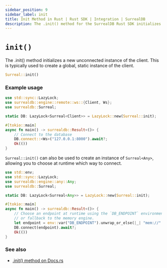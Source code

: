 ```yaml
---
sidebar_position: 9
sidebar_label: init
title: Init Method in Rust | Rust SDK | Integration | SurrealDB
description: The .init() method for the SurrealDB Rust SDK initializes a new unconnected instance.
---
```


# `init()`

The .init() method initializes a new unconnected instance of the client.
This is typically used to create a global, static instance of the client.

```rust title="Method Syntax"
Surreal::init()
```

### Example usage

```rust
use std::sync::LazyLock;
use surrealdb::engine::remote::ws::{Client, Ws};
use surrealdb::Surreal;

static DB: LazyLock<Surreal<Client>> = LazyLock::new(Surreal::init);

#[tokio::main]
async fn main() -> surrealdb::Result<()> {
    // Connect to the database
    DB.connect::<Ws>("127.0.0.1:8000").await?;
    Ok(())
}
```

`Surreal::init()` can also be used to create an instance of `Surreal<Any>`, allowing you to choose at runtime which way to connect.

```rust
use std::env;
use std::sync::LazyLock;
use surrealdb::engine::any::Any;
use surrealdb::Surreal;

static DB: LazyLock<Surreal<Any>> = LazyLock::new(Surreal::init);

#[tokio::main]
async fn main() -> surrealdb::Result<()> {
    // Choose an endpoint at runtime using the `DB_ENDPOINT` environment variable
    // or fallback to the memory engine.
    let endpoint = env::var("DB_ENDPOINT").unwrap_or_else(|_| "mem://".to_owned());
    DB.connect(endpoint).await?;
    Ok(())
}
```

### See also

* [.init() method on Docs.rs](https://docs.rs/surrealdb/latest/surrealdb/struct.Surreal.html#method.init)